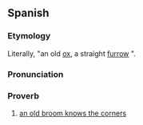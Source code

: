 ==Spanish==

===Etymology===
Literally, "an old [[ox]], a straight [[furrow]] {{gloss|it makes}}".

===Pronunciation===
{{es-pr|buey viejo, surco derecho}}

===Proverb===
{{head|es|proverb}}

# [[a new broom sweeps clean, but an old broom knows the corners|an old broom knows the corners]]